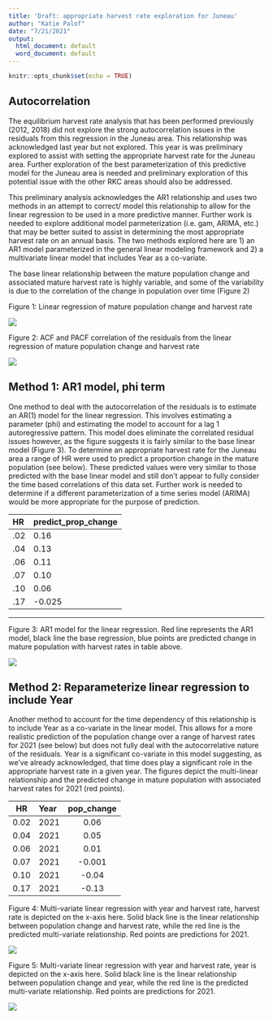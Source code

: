 ```yaml
---
title: 'Draft: appropriate harvest rate exploration for Juneau'
author: "Katie Palof"
date: "7/21/2021"
output:
  html_document: default
  word_document: default
---
```


```r
knitr::opts_chunk$set(echo = TRUE)
```

## Autocorrelation 
The equilibrium harvest rate analysis that has been performed previously (2012, 2018) did not explore the strong autocorrelation issues in the residuals from this regression in the Juneau area. This relationship was acknowledged last year but not explored. This year is was preliminary explored to assist with setting the appropriate harvest rate for the Juneau area. Further exploration of the best parameterization of this predictive model for the Juneau area is needed and preliminary exploration of this potential issue with the other RKC areas should also be addressed.

This preliminary analysis acknowledges the AR1 relationship and uses two methods in an attempt to correct/ model this relationship to allow for the linear regression to be used in a more predictive manner. Further work is needed to explore additional model parmeterization (i.e. gam, ARIMA, etc.) that may be better suited to assist in determining the most appropriate harvest rate on an annual basis. 
The two methods explored here are 1) an AR1 model parameterized in the general linear modeling framework and 2) a multivariate linear model that includes Year as a co-variate.

The base linear relationship between the mature population change and associated mature harvest rate is highly variable, and some of the variability is due to the correlation of the change in population over time (Figure 2) 

\newpage

Figure 1: Linear regression of mature population change and harvest rate

![](../figures/rkc/2021/hr/linear_regression.png)


Figure 2: ACF and PACF correlation of the residuals from the linear regression of mature population change and harvest rate

![](../figures/rkc/2021/hr/ACF_PACF_linear_regress_base.png)

## Method 1: AR1 model, phi term
One method to deal with the autocorrelation of the residuals is to estimate an AR(1) model for the linear regression. This involves estimating a parameter (phi) and estimating the model to account for a lag 1 autoregressive pattern. 
This model does eliminate the correlated residual issues however, as the figure suggests it is fairly similar to the base linear model (Figure 3). To determine an appropriate harvest rate for the Juneau area a range of HR were used to predict a proportion change in the mature population (see below). These predicted values were very similar to those predicted with the base linear model and still don't appear to fully consider the time based  correlations of this data set. Further work is needed to determine if a different parameterization of a time series model (ARIMA) would be more appropriate for the purpose of prediction.

  HR        predict_prop_change
  ----      ------------------------
 0.02         0.16
 0.04         0.13
 0.06         0.11
 0.07         0.10
 0.10         0.06
 0.17        -0.025

------        --------           ---------------

Figure 3: AR1 model for the linear regression. Red line represents the AR1 model, black line the base regression, blue points are predicted change in mature population with harvest rates in table above.

![](../figures/rkc/2021/hr/AR1_model.png)

## Method 2: Reparameterize linear regression to include Year
Another method to account for the time dependency of this relationship is to include Year as a co-variate in the linear model. This allows for a more realistic prediction of the population change over a range of harvest rates for 2021 (see below) but does not fully deal with the autocorrelative nature of the residuals. Year is a significant co-variate in this model suggesting, as we've already acknowledged, that time does play a significant role in the appropriate harvest rate in a given year. The figures depict the multi-linear relationship and the predicted change in mature population with associated harvest rates for 2021 (red points). 


 HR     Year       pop_change
-----   -----     ---------------
0.02    2021        0.06
0.04    2021        0.05
0.06    2021        0.01
0.07    2021        -0.001
0.10    2021        -0.04
0.17    2021        -0.13

\newpage
Figure 4: Multi-variate linear regression with year and harvest rate, harvest rate is depicted on the x-axis here. Solid black line is the linear relationship between population change and harvest rate, while the red line is the predicted multi-variate relationship. Red points are predictions for 2021.

![](../figures/rkc/2021/hr/year_linear_reg.png)


Figure 5: Multi-variate linear regression with year and harvest rate, year is depicted on the x-axis here. Solid black line is the linear relationship between population change and year, while the red line is the predicted multi-variate relationship. Red points are predictions for 2021.

![](../figures/rkc/2021/hr/year_linear_reg2.png)

